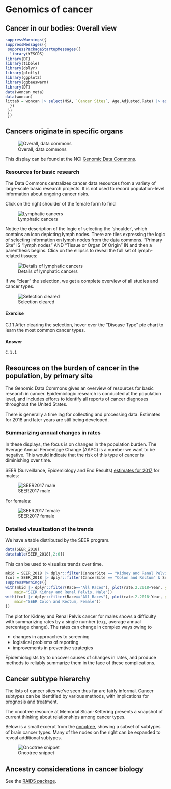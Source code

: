 # Genomics of cancer

## Cancer in our bodies: Overall view

```r
suppressWarnings({
suppressMessages({
 suppressPackageStartupMessages({
  library(YESCDS)
library(DT)
library(tibble)
library(dplyr)
library(plotly)
library(ggplot2)
library(ggbeeswarm)
library(DT)
data(woncan_meta)
data(woncan)
littab = woncan |> select(MSA, `Cancer Sites`, Age.Adjusted.Rate) |> as.data.frame()
  })
 })
 })
```

## Cancers originate in specific organs

![Overall, data commons](https://github.com/vjcitn/YESCDS/blob/main/man/figures/bodymap.jpg?raw=true)

This display can be found at the NCI [Genomic Data Commons](https://portal.gdc.cancer.gov/).

### Resources for basic research

The Data Commons centralizes cancer data resources from a variety of
large-scale basic research projects.  It is not used to record population-level
information about ongoing cancer risks.

Click on the right shoulder of the female form to find

![Lymphatic cancers](https://github.com/vjcitn/YESCDS/blob/main/man/figures/lymphlogic.jpg?raw=true)

Notice the description of the logic of selecting the 'shoulder', which
contains an icon depicting lymph nodes.  There are tiles expressing
the logic of selecting information on lymph nodes from the
data commons.  "Primary Site" IS "lymph nodes" AND "Tissue or Organ
Of Origin" IN and then a parenthesis begins.  Click on the
ellipsis to reveal the full set of lymph-related tissues:

![Details of lymphatic cancers](https://github.com/vjcitn/YESCDS/blob/main/man/figures/lymExpanded.png?raw=true)

If we "clear" the selection, we get a complete overview of
all studies and cancer types.

![Selection cleared](https://github.com/vjcitn/YESCDS/blob/main/man/figures/clearGDC.png?raw=true)

#### Exercise

C.1.1 After clearing the selection, hover over the
"Disease Type" pie chart to learn the most common cancer types.

#### Answer

```
C.1.1
```

## Resources on the burden of cancer in the population, by primary site

The Genomic Data Commons gives an overview of resources for basic
research in cancer.  Epidemiologic research is conducted at
the population level, and includes efforts to identify all
reports of cancer diagnoses throughout the United States.

There is generally a time lag for collecting and processing data.
Estimates for 2018 and later years are still being developed.

### Summarizing annual changes in rates

In these displays, the focus is on changes in the population burden.
The Average Annual Percentage Change (AAPC) is a number we want
to be negative.  This would indicate that the risk of this
type of cancer is diminishing over time.

SEER (Surveillance, Epidemiology and End Results)
[estimates for 2017](https://seer.cancer.gov/statistics/preliminary-estimates/preliminary.html) for
males:

![SEER2017 male](https://github.com/vjcitn/YESCDS/blob/main/man/figures/SEERMALE.jpg?raw=true)

For females:

![SEER2017 female](https://github.com/vjcitn/YESCDS/blob/main/man/figures/SEERFEMALE.jpg?raw=true)

### Detailed visualization of the trends

We have a table distributed by the SEER program.

```r
data(SEER_2018)
datatable(SEER_2018[,2:6])
```

This can be used to visualize trends over time.
```r
mkid = SEER_2018 |> dplyr::filter(CancerSite == "Kidney and Renal Pelvis" & Sex == "Male") 
fcol = SEER_2018 |> dplyr::filter(CancerSite == "Colon and Rectum" & Sex == "Female") 
suppressWarnings({
with(mkid |> dplyr::filter(Race=="All Races"), plot(rate.2.2018~Year, ylab="Incidence per 100000", xlab="Year",
    main="SEER Kidney and Renal Pelvis, Male"))
with(fcol |> dplyr::filter(Race=="All Races"), plot(rate.2.2018~Year, ylab="Incidence per 100000", xlab="Year",
    main="SEER Colon and Rectum, Female"))
})
```

The plot for Kidney and Renal Pelvis cancer for males shows a difficulty
with summarizing rates by a single number (e.g., average annual percentage change).
The rates can change in complex ways owing to

- changes in approaches to screening
- logistical problems of reporting
- improvements in preventive strategies

Epidemiologists try to uncover causes of changes in rates, and produce methods to
reliably summarize them in the face of these complications.

<!--
dim(mkid)
with(mkid |> dplyr::filter(Race=="All Races" & Year >= 2013), lm(rate.2.2018~Year))
with(mkid |> dplyr::filter(Race=="All Races" & Year >= 2013), plot(rate.2.2018~Year))
6/17
17+.35*17
with(mkid |> dplyr::filter(Race=="All Races"), plot(rate.2.2018~I(Year-2000)))
with(mkid |> dplyr::filter(Race=="All Races"), lm(rate.2.2018~I(Year-2000)))
.34/17
with(mpanc |> dplyr::filter(Race=="All Races"), lm(rate.2.2018~I(Year-2000)))
.125/12.89
head(mkid)
head(mpanc)
SEER_2018 |> dplyr::filter(CancerSite == "Leukemia" & Sex == "Male")  -> mleuk
head(mleuk)
SEER_2018 |> dplyr::filter(CancerSite == "Lung and Bronchus" & Sex == "Male")  -> mlung
head(mlung)
with(mlung |> dplyr::filter(Race=="All Races"), lm(rate.2.2018~I(Year-2000)))
with(mlung |> dplyr::filter(Race=="All Races"), plot(rate.2.2018~I(Year-2000)))
-1.8.88.7
-1.8/88.7
with(mlung |> dplyr::filter(Race=="All Races" & Year >=2013), plot(rate.2.2018~I(Year-2000)))
with(mlung |> dplyr::filter(Race=="All Races" & Year >=2013), lm(rate.2.2018~I(Year-2000)))
-2.06/91.5
-->


## Cancer subtype hierarchy

The lists of cancer sites we've seen thus far are
fairly informal.  Cancer subtypes can be identified by
various methods, with implications for prognosis and treatment.

The oncotree resource at Memorial Sloan-Kettering presents a snapshot
of current thinking about relationships among cancer types.

Below is a small excerpt from the [oncotree](http://oncotree.mskcc.org/#/home), showing a subset
of subtypes of brain cancer types.  Many of the nodes on the right
can be expanded to reveal additional subtypes.

![Oncotree snippet](https://github.com/vjcitn/YESCDS/blob/main/man/figures/oncotreeSNIP.jpg?raw=true)

## Ancestry considerations in cancer biology

See the [RAIDS package](https://bioconductor.org/packages/RAIDS).

